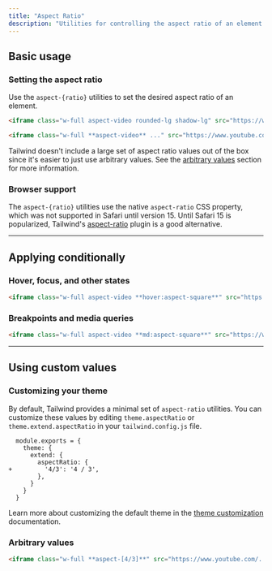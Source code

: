 ```yaml
---
title: "Aspect Ratio"
description: "Utilities for controlling the aspect ratio of an element."
---
```




## Basic usage

### Setting the aspect ratio

Use the `aspect-{ratio}` utilities to set the desired aspect ratio of an element.

```html {{ mode: 'example', resizable: true }}
<iframe class="w-full aspect-video rounded-lg shadow-lg" src="https://www.youtube.com/embed/dQw4w9WgXcQ" frameborder="0" allow="accelerometer; autoplay; clipboard-write; encrypted-media; gyroscope; picture-in-picture" allowfullscreen></iframe>
```

```html
<iframe class="w-full **aspect-video** ..." src="https://www.youtube.com/..."></iframe>
```

Tailwind doesn't include a large set of aspect ratio values out of the box since it's easier to just use arbitrary values. See the [arbitrary values](#arbitrary-values) section for more information.

### Browser support

The `aspect-{ratio}` utilities use the native `aspect-ratio` CSS property, which was not supported in Safari until version 15. Until Safari 15 is popularized, Tailwind's [aspect-ratio](https://github.com/tailwindlabs/tailwindcss-aspect-ratio) plugin is a good alternative.

---

## <Heading ignore>Applying conditionally</Heading>

### <Heading ignore>Hover, focus, and other states</Heading>

<HoverFocusAndOtherStates featuredClass="aspect-square">

```html
<iframe class="w-full aspect-video **hover:aspect-square**" src="https://www.youtube.com/..."></iframe>
```

</HoverFocusAndOtherStates>

### <Heading ignore>Breakpoints and media queries</Heading>

<BreakpointsAndMediaQueries featuredClass="aspect-square">

```html
<iframe class="w-full aspect-video **md:aspect-square**" src="https://www.youtube.com/..."></iframe>
```

</BreakpointsAndMediaQueries>

---

## Using custom values

### Customizing your theme

By default, Tailwind provides a minimal set of `aspect-ratio` utilities. You can customize these values by editing `theme.aspectRatio` or `theme.extend.aspectRatio` in your `tailwind.config.js` file.

```diff-js {{ filename: 'tailwind.config.js' }}
  module.exports = {
    theme: {
      extend: {
        aspectRatio: {
+         '4/3': '4 / 3',
        },
      }
    }
  }
```

Learn more about customizing the default theme in the [theme customization](/docs/theme#customizing-the-default-theme) documentation.

### Arbitrary values

<ArbitraryValues property="aspect-ratio">

```html
<iframe class="w-full **aspect-[4/3]**" src="https://www.youtube.com/..."></iframe>
```

</ArbitraryValues>

